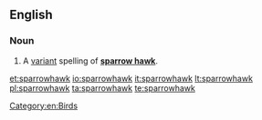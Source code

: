 ==English==
{{wikipedia}}

===Noun===
{{en-noun}}

# {{zoology}} A [[variant]] spelling of '''[[sparrow hawk]]'''.

[[Category:en:Birds]]

[[et:sparrowhawk]]
[[io:sparrowhawk]]
[[it:sparrowhawk]]
[[lt:sparrowhawk]]
[[pl:sparrowhawk]]
[[ta:sparrowhawk]]
[[te:sparrowhawk]]